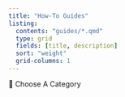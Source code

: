 ```yaml
---
title: "How-To Guides"
listing:
  contents: "guides/*.qmd"
  type: grid
  fields: [title, description]
  sort: "weight"
  grid-columns: 1
---
```


📁 Choose A Category

